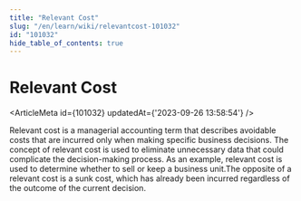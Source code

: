 ```yaml
---
title: "Relevant Cost"
slug: "/en/learn/wiki/relevantcost-101032"
id: "101032"
hide_table_of_contents: true
---
```



# Relevant Cost

<ArticleMeta id={101032} updatedAt={'2023-09-26 13:58:54'} />
<div className='border-solid border-b border-t-0 my-4 border-[var(--ifm-color-gray-300)]' />

Relevant cost is a managerial accounting term that describes avoidable costs that are incurred only when making specific business decisions. The concept of relevant cost is used to eliminate unnecessary data that could complicate the decision-making process. As an example, relevant cost is used to determine whether to sell or keep a business unit.The opposite of a relevant cost is a sunk cost, which has already been incurred regardless of the outcome of the current decision.
